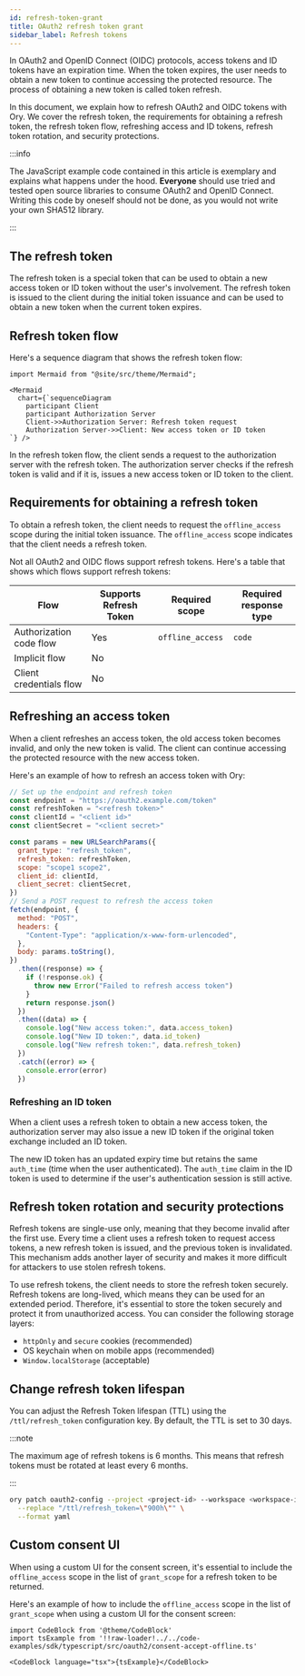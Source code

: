 ```yaml
---
id: refresh-token-grant
title: OAuth2 refresh token grant
sidebar_label: Refresh tokens
---
```


In OAuth2 and OpenID Connect (OIDC) protocols, access tokens and ID tokens have an expiration time. When the token expires, the
user needs to obtain a new token to continue accessing the protected resource. The process of obtaining a new token is called
token refresh.

In this document, we explain how to refresh OAuth2 and OIDC tokens with Ory. We cover the refresh token, the requirements for
obtaining a refresh token, the refresh token flow, refreshing access and ID tokens, refresh token rotation, and security
protections.

:::info

The JavaScript example code contained in this article is exemplary and explains what happens under the hood. **Everyone** should
use tried and tested open source libraries to consume OAuth2 and OpenID Connect. Writing this code by oneself should not be done,
as you would not write your own SHA512 library.

:::

## The refresh token

The refresh token is a special token that can be used to obtain a new access token or ID token without the user's involvement. The
refresh token is issued to the client during the initial token issuance and can be used to obtain a new token when the current
token expires.

## Refresh token flow

Here's a sequence diagram that shows the refresh token flow:

```mdx-code-block
import Mermaid from "@site/src/theme/Mermaid";

<Mermaid
  chart={`sequenceDiagram
    participant Client
    participant Authorization Server
    Client->>Authorization Server: Refresh token request
    Authorization Server->>Client: New access token or ID token
`} />
```

In the refresh token flow, the client sends a request to the authorization server with the refresh token. The authorization server
checks if the refresh token is valid and if it is, issues a new access token or ID token to the client.

## Requirements for obtaining a refresh token

To obtain a refresh token, the client needs to request the `offline_access` scope during the initial token issuance. The
`offline_access` scope indicates that the client needs a refresh token.

Not all OAuth2 and OIDC flows support refresh tokens. Here's a table that shows which flows support refresh tokens:

| Flow                    | Supports Refresh Token | Required scope   | Required response type |
| ----------------------- | ---------------------- | ---------------- | ---------------------- |
| Authorization code flow | Yes                    | `offline_access` | `code`                 |
| Implicit flow           | No                     |                  |                        |
| Client credentials flow | No                     |                  |                        |

## Refreshing an access token

When a client refreshes an access token, the old access token becomes invalid, and only the new token is valid. The client can
continue accessing the protected resource with the new access token.

Here's an example of how to refresh an access token with Ory:

```js
// Set up the endpoint and refresh token
const endpoint = "https://oauth2.example.com/token"
const refreshToken = "<refresh token>"
const clientId = "<client id>"
const clientSecret = "<client secret>"

const params = new URLSearchParams({
  grant_type: "refresh_token",
  refresh_token: refreshToken,
  scope: "scope1 scope2",
  client_id: clientId,
  client_secret: clientSecret,
})
// Send a POST request to refresh the access token
fetch(endpoint, {
  method: "POST",
  headers: {
    "Content-Type": "application/x-www-form-urlencoded",
  },
  body: params.toString(),
})
  .then((response) => {
    if (!response.ok) {
      throw new Error("Failed to refresh access token")
    }
    return response.json()
  })
  .then((data) => {
    console.log("New access token:", data.access_token)
    console.log("New ID token:", data.id_token)
    console.log("New refresh token:", data.refresh_token)
  })
  .catch((error) => {
    console.error(error)
  })
```

### Refreshing an ID token

When a client uses a refresh token to obtain a new access token, the authorization server may also issue a new ID token if the
original token exchange included an ID token.

The new ID token has an updated expiry time but retains the same `auth_time` (time when the user authenticated). The `auth_time`
claim in the ID token is used to determine if the user's authentication session is still active.

## Refresh token rotation and security protections

Refresh tokens are single-use only, meaning that they become invalid after the first use. Every time a client uses a refresh token
to request access tokens, a new refresh token is issued, and the previous token is invalidated. This mechanism adds another layer
of security and makes it more difficult for attackers to use stolen refresh tokens.

To use refresh tokens, the client needs to store the refresh token securely. Refresh tokens are long-lived, which means they can
be used for an extended period. Therefore, it's essential to store the token securely and protect it from unauthorized access. You
can consider the following storage layers:

- `httpOnly` and `secure` cookies (recommended)
- OS keychain when on mobile apps (recommended)
- `Window.localStorage` (acceptable)

## Change refresh token lifespan

You can adjust the Refresh Token lifespan (TTL) using the `/ttl/refresh_token` configuration key. By default, the TTL is set to 30
days.

:::note

The maximum age of refresh tokens is 6 months. This means that refresh tokens must be rotated at least every 6 months.

:::

```bash
ory patch oauth2-config --project <project-id> --workspace <workspace-id> \
  --replace "/ttl/refresh_token=\"900h\"" \
  --format yaml
```

## Custom consent UI

When using a custom UI for the consent screen, it's essential to include the `offline_access` scope in the list of `grant_scope`
for a refresh token to be returned.

Here's an example of how to include the `offline_access` scope in the list of `grant_scope` when using a custom UI for the consent
screen:

```mdx-code-block
import CodeBlock from '@theme/CodeBlock'
import tsExample from '!!raw-loader!../../code-examples/sdk/typescript/src/oauth2/consent-accept-offline.ts'

<CodeBlock language="tsx">{tsExample}</CodeBlock>
```
